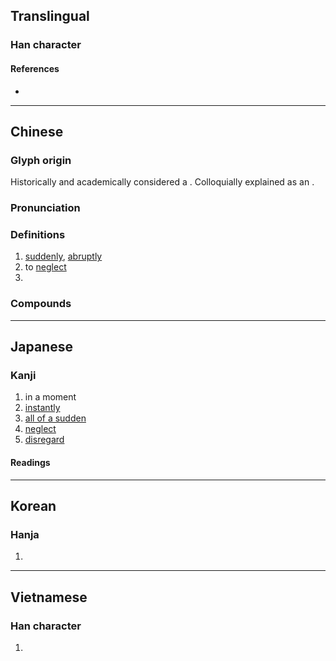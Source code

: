 {{character info}}
==Translingual==

===Han character===
{{Han char|rn=61|rad=心|as=04|sn=8|four=27332|canj=PHP|ids=⿱勿心}}

====References====
* {{Han ref|kx=0378.340|dkj=10405|dj=0707.050|hdz=42274.090|uh=5FFD|ud=24573|bh=A9BF|bd=43455}}

----

==Chinese==
{{zh-forms}}

===Glyph origin===
{{Han etym}}
Historically and academically considered a {{Han compound|勿|心|ls=psc|c1=p|c2=s|t2=heart}}. Colloquially explained as an {{Han compound|勿|心|ls=ic|t1=not|t2=heart}}.

===Pronunciation===
{{zh-pron
|m=hū
|m-s=
|c=fat1
|c-t=
|g=
|h=pfs=fut
|j=huah4
|mb=hŏ
|md=hù
|mn=hut
|mn-t=hug4
|w=
|x=
|mc=y
|oc=y
|cat=adv,v,pn
}}

===Definitions===
{{zh-hanzi}}

# [[suddenly]], [[abruptly]]
# to [[neglect]]
# {{surname|zh}}

===Compounds===
{{zh-der|忽略|公忽|忽魯魯|倏來忽往|一忽|悠忽|忽微|恍恍忽忽|忽而|恍忽|怠忽職守|怠忽|忽雷|忽閃|忽起忽落|忽見|忽荒|忽聚忽散|忽視|忽的|忽然|忽明忽滅|忽地|忽喜忽憂|忽剌巴|忽剌八|忽上忽下|一忽兒|倏忽|忽高忽低|忽隱忽現|忽忽不樂|忽冷忽熱|悠悠忽忽|岸忽|忽忽|恤近忽遠|奄忽|忽東忽西|杪忽|玩忽|暴忽|秒忽|禍生於忽|疏忽|瞻前忽後|沒忽的|眇眇忽忽|飄忽不定|連朦帶忽|這忽兒|簡忽|行蹤飄忽|迷忽忽|粗忽|行行忽忽|驀忽間|輕忽|翕忽|罕忽|軋忽|陵忽|驀忽|黑忽忽|荒忽|超忽|飄忽}}

----

==Japanese==

===Kanji===
{{ja-kanji|grade=|rs=心04}}

# in a moment
# [[instantly]]
# [[all of a sudden]]
# [[neglect]]
# [[disregard]]

====Readings====
{{ja-readings
|on=こつ
|kun=ゆるが-せ, たちま-ち
}}

----

==Korean==

===Hanja===
{{ko-hanja|hangeul=홀}}

# {{rfdef|ko|sort=心04}}

----

==Vietnamese==

===Han character===
{{vi-readings|rs=心04|reading=hốt}}

# {{rfdef|vi|sort=心04}}